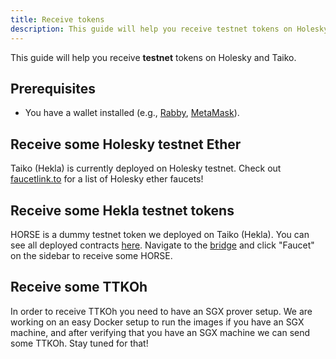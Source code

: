 ```yaml
---
title: Receive tokens
description: This guide will help you receive testnet tokens on Holesky and Taiko.
---
```



This guide will help you receive **testnet** tokens on Holesky and Taiko.

## Prerequisites

- You have a wallet installed (e.g., [Rabby](https://rabby.io/), [MetaMask](https://metamask.io/)).

## Receive some Holesky testnet Ether

Taiko (Hekla) is currently deployed on Holesky testnet. Check out [faucetlink.to](https://faucetlink.to/) for a list of Holesky ether faucets!

## Receive some Hekla testnet tokens

HORSE is a dummy testnet token we deployed on Taiko (Hekla). You can see all deployed contracts [here](/network-reference/hekla-addresses). Navigate to the [bridge](https://bridge.hekla.taiko.xyz) and click "Faucet" on the sidebar to receive some HORSE.

## Receive some TTKOh

<Aside>
In order to receive TTKOh you need to have an SGX prover setup. We are working on an easy Docker setup to run the images if you have an SGX machine, and after verifying that you have an SGX machine we can send some TTKOh. Stay tuned for that!
</Aside>
